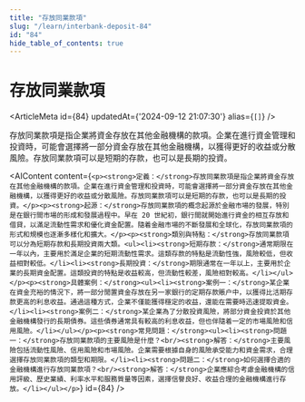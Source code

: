 ```yaml
---
title: "存放同業款項"
slug: "/learn/interbank-deposit-84"
id: "84"
hide_table_of_contents: true
---
```



# 存放同業款項

<ArticleMeta id={84} updatedAt={'2024-09-12 21:07:30'} alias={`[]`} />
<div className='border-solid border-b border-t-0 my-4 border-[var(--ifm-color-gray-300)]' />

存放同業款項是指企業將資金存放在其他金融機構的款項。企業在進行資金管理和投資時，可能會選擇將一部分資金存放在其他金融機構，以獲得更好的收益或分散風險。存放同業款項可以是短期的存款，也可以是長期的投資。

<AIContent content={`<p><strong>定義：</strong>存放同業款項是指企業將資金存放在其他金融機構的款項。企業在進行資金管理和投資時，可能會選擇將一部分資金存放在其他金融機構，以獲得更好的收益或分散風險。存放同業款項可以是短期的存款，也可以是長期的投資。</p><p><strong>起源：</strong>存放同業款項的概念起源於金融市場的發展，特別是在銀行間市場的形成和發展過程中。早在 20 世紀初，銀行間就開始進行資金的相互存放和借貸，以滿足流動性需求和優化資金配置。隨着金融市場的不斷發展和全球化，存放同業款項的形式和規模也逐漸多樣化和擴大。</p><p><strong>類別與特點：</strong>存放同業款項可以分為短期存款和長期投資兩大類。<ul><li><strong>短期存款：</strong>通常期限在一年以內，主要用於滿足企業的短期流動性需求。這類存款的特點是流動性強，風險較低，但收益相對較低。</li><li><strong>長期投資：</strong>期限通常在一年以上，主要用於企業的長期資金配置。這類投資的特點是收益較高，但流動性較差，風險相對較高。</li></ul></p><p><strong>具體案例：</strong><ul><li><strong>案例一：</strong>某企業在資金充裕的情況下，將一部分閒置資金存放在另一家銀行的定期存款賬户中，以獲得比活期存款更高的利息收益。通過這種方式，企業不僅能獲得穩定的收益，還能在需要時迅速提取資金。</li><li><strong>案例二：</strong>某企業為了分散投資風險，將部分資金投資於其他金融機構發行的長期債券。這些債券通常具有較高的利息收益，但也伴隨着一定的市場風險和信用風險。</li></ul></p><p><strong>常見問題：</strong><ul><li><strong>問題一：</strong>存放同業款項的主要風險是什麼？<br/><strong>解答：</strong>主要風險包括流動性風險、信用風險和市場風險。企業需要根據自身的風險承受能力和資金需求，合理選擇存放同業款項的類型和期限。</li><li><strong>問題二：</strong>如何選擇合適的金融機構進行存放同業款項？<br/><strong>解答：</strong>企業應綜合考慮金融機構的信用評級、歷史業績、利率水平和服務質量等因素，選擇信譽良好、收益合理的金融機構進行存放。</li></ul></p>`} id={84} />
